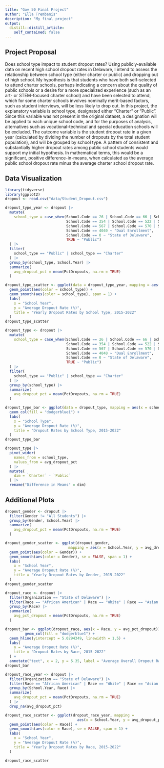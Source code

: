 ```yaml
---
title: "Gov 50 Final Project"
author: "Ella Trembanis"
description: "My final project"
output:
  distill::distill_article:
    self_contained: false
---
```




## Project Proposal

Does school type impact to student dropout rates? Using publicly-available data on recent high school dropout rates in Delaware, I intend to assess the relationship between school type (either charter or public) and dropping out of high school. My hypothesis is that students who have both self-selected to attend charter schools, perhaps indicating a concern about the quality of public schools or a desire for a more specialized experience (such as an art- or STEM-focused charter school) and have been selected to attend, which for some charter schools involves nominally merit-based factors, such as student interviews, will be less likely to drop out. In this project, the explanatory variable is school type, designated either "Charter" or "Public". Since this variable was not present in the original dataset, a designation will be applied to each unique school code, and for the purposes of analysis, alternatives such as vocational-technical and special education schools will be excluded. The outcome variable is the student dropout rate in a given year (calculated by dividing the number of dropouts by the total student population), and will be grouped by school type. A pattern of consistent and substantially higher dropout rates among public school students would support my initial hypothesis. In mathematical terms, this would be a significant, positive difference-in-means, when calculated as the average public school dropout rate minus the average charter school dropout rate.

## Data Visualization

```r
library(tidyverse)
library(ggplot2)
dropout <- read.csv("data/Student_Dropout.csv")
```

```r
dropout_type_year <- dropout |>
  mutate(
    school_type = case_when(School.Code == 26 | School.Code == 66 | School.Code == 80 | School.Code == 652 | School.Code == 770 ~ "Vocational-Technical",
                            School.Code == 354 | School.Code == 522 | School.Code == 537 | School.Code == 655 | School.Code == 689 ~ "Public (Alternative/SpecEd)",
                            School.Code == 567 | School.Code == 570 | School.Code == 574 | School.Code == 576 | School.Code == 578 | School.Code == 587 | School.Code == 4055 | School.Code == 4060 | School.Code == 4075 | School.Code == 4080 ~ "Charter",
                            School.Code == 4040 ~ "Dual Enrollment",
                            School.Code == 0 ~ "State of Delaware",
                            TRUE ~ "Public")
  ) |>
  filter(
    school_type == "Public" | school_type == "Charter"
  ) |>
  group_by(school_type, School.Year) |>
  summarize(
    avg_dropout_pct = mean(PctDropouts, na.rm = TRUE)
  )

dropout_type_scatter <- ggplot(data = dropout_type_year, mapping = aes(x = School.Year, y = avg_dropout_pct)) +
  geom_point(aes(color = school_type)) +
  geom_smooth(aes(color = school_type), span = 1) +
  labs(
    x = "School Year",
    y = "Average Dropout Rate (%)",
    title = "Yearly Dropout Rates by School Type, 2015-2022"
  )
dropout_type_scatter
```

```r
dropout_type <- dropout |>
  mutate(
    school_type = case_when(School.Code == 26 | School.Code == 66 | School.Code == 80 | School.Code == 652 | School.Code == 770 ~ "Vocational-Technical",
                            School.Code == 354 | School.Code == 522 | School.Code == 537 | School.Code == 655 | School.Code == 689 ~ "Public (Alternative/SpecEd)",
                            School.Code == 567 | School.Code == 570 | School.Code == 574 | School.Code == 576 | School.Code == 578 | School.Code == 587 | School.Code == 4055 | School.Code == 4060 | School.Code == 4075 | School.Code == 4080 ~ "Charter",
                            School.Code == 4040 ~ "Dual Enrollment",
                            School.Code == 0 ~ "State of Delaware",
                            TRUE ~ "Public")
  ) |>
  filter(
    school_type == "Public" | school_type == "Charter"
  ) |>
  group_by(school_type) |>
  summarize(
    avg_dropout_pct = mean(PctDropouts, na.rm = TRUE)
  )

dropout_type_bar <- ggplot(data = dropout_type, mapping = aes(x = school_type, y = avg_dropout_pct)) +
  geom_col(fill = "dodgerblue1") +
  labs(
    x = "School Type",
    y = "Average Dropout Rate (%)",
    title = "Dropout Rates by School Type, 2015-2022"
  )
dropout_type_bar
```

```r
dropout_type |>
  pivot_wider(
    names_from = school_type,
    values_from = avg_dropout_pct
  ) |>
  mutate(
    dim = `Charter` - `Public`
  ) |>
  rename("Difference in Means" = dim)
```

## Additional Plots

```r
dropout_gender <- dropout |>
  filter(Gender != "All Students") |>
  group_by(Gender, School.Year) |>
  summarize(
    avg_dropout_pct = mean(PctDropouts, na.rm = TRUE)
  )

dropout_gender_scatter <- ggplot(dropout_gender, 
                             mapping = aes(x = School.Year, y = avg_dropout_pct)) +
  geom_point(aes(color = Gender)) +
  geom_smooth(aes(color = Gender), se = FALSE, span = 1) +
  labs(
    x = "School Year",
    y = "Average Dropout Rate (%)",
    title = "Yearly Dropout Rates by Gender, 2015-2022"
  )
dropout_gender_scatter
```

```r
dropout_race <- dropout |>
  filter(Organization == "State of Delaware") |>
  filter(Race == "African American" | Race == "White" | Race == "Asian American" | Race == "Hispanic/Latino" | Race == "Multi-Racial" | Race == "Native American") |>
  group_by(Race) |>
  summarize(
    avg_pct_dropout = mean(PctDropouts, na.rm = TRUE)
  )

dropout_bar <- ggplot(dropout_race, aes(x = Race, y = avg_pct_dropout)) +
         geom_col(fill = "dodgerblue1") +
  geom_hline(yintercept = 5.0294349, linewidth = 1.5) +
  labs(
    y = "Average Dropout Rate (%)",
    title = "Dropout Rates by Race, 2015-2022"
  ) +
  annotate("text", x = 2, y = 5.35, label = "Average Overall Dropout Rate")
dropout_bar
```

```r
dropout_race_year <- dropout |>
  filter(Organization == "State of Delaware") |>
  filter(Race == "African American" | Race == "White" | Race == "Asian American" | Race == "Hispanic/Latino" | Race == "Multi-Racial" | Race == "Native American") |>
  group_by(School.Year, Race) |>
  summarize(
    avg_dropout_pct = mean(PctDropouts, na.rm = TRUE)
  ) |>
  drop_na(avg_dropout_pct)

dropout_race_scatter <- ggplot(dropout_race_year, mapping = 
                                 aes(x = School.Year, y = avg_dropout_pct)) +
  geom_point(aes(color = Race)) +
  geom_smooth(aes(color = Race), se = FALSE, span = 1) +
  labs(
    x = "School Year",
    y = "Average Dropout Rate (%)",
    title = "Yearly Dropout Rates by Race, 2015-2022"
  )

dropout_race_scatter
```
